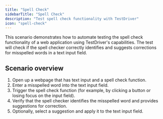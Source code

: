 ```yaml
---
title: "Spell Check"
sidebarTitle: "Spell Check"
description: "Test spell check functionality with TestDriver"
icon: "spell-check"
---
```



This scenario demonstrates how to automate testing the spell check functionality of a web application using TestDriver's capabilities. The test will check if the spell checker correctly identifies and suggests corrections for misspelled words in a text input field.

<TestPrereqs />

## Scenario overview
1. Open up a webpage that has text input and a spell check function.
2. Enter a misspelled word into the text input field.
3. Trigger the spell check function (for example, by clicking a button or losing focus on the input field).
4. Verify that the spell checker identifies the misspelled word and provides suggestions for correction.
5. Optionally, select a suggestion and apply it to the text input field.


